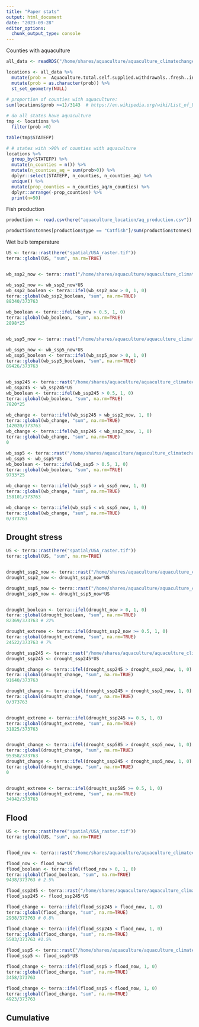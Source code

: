 ```yaml
---
title: "Paper stats"
output: html_document
date: "2023-09-28"
editor_options: 
  chunk_output_type: console
---
```

Counties with aquaculture

```r

all_data <- readRDS("/home/shares/aquaculture/aquaculture_climatechange_usa/prep_data/freshwater/mapping_aquaculture/all_data.rds")

locations <- all_data %>%
  mutate(prob =  Aquaculture.total.self.supplied.withdrawals..fresh..in.Mgal.d + Value + annual_avg_estabs_count) %>%
  mutate(prob = as.character(prob)) %>%
  st_set_geometry(NULL)
 
# proportion of counties with aquaculture:
sum(locations$prob >=1)/3143  # https://en.wikipedia.org/wiki/List_of_United_States_counties_and_county_equivalents#:~:text=In%20all%2C%20the%2050%20states,United%20States%20as%20county%20equivalents.

# do all states have aquaculture
tmp <- locations %>%
  filter(prob >0)

table(tmp$STATEFP)

# # states with >90% of counties with aquaculture
locations %>%
  group_by(STATEFP) %>%
  mutate(n_counties = n()) %>%
  mutate(n_counties_aq = sum(prob>0)) %>%
  dplyr::select(STATEFP, n_counties, n_counties_aq) %>%
  unique() %>%
  mutate(prop_counties = n_counties_aq/n_counties) %>%
  dplyr::arrange(-prop_counties) %>%
  print(n=50)


```


Fish production
```r
production <- read.csv(here("aquaculture_location/aq_production.csv"))

production$tonnes[production$type == "Catfish"]/sum(production$tonnes)

```

Wet bulb temperature
```r
US <- terra::rast(here("spatial/USA_raster.tif"))
terra::global(US, "sum", na.rm=TRUE)


wb_ssp2_now <- terra::rast("/home/shares/aquaculture/aquaculture_climatechange_usa/prep_data/freshwater/wet_bulb/temp_wb_year_rescaled_rescaled_crs/wb_ssp245_2001-2020.tif")

wb_ssp2_now <- wb_ssp2_now*US
wb_ssp2_boolean <- terra::ifel(wb_ssp2_now > 0, 1, 0)
terra::global(wb_ssp2_boolean, "sum", na.rm=TRUE)
88340/373763

wb_boolean <- terra::ifel(wb_now > 0.5, 1, 0)
terra::global(wb_boolean, "sum", na.rm=TRUE)
2898*25


wb_ssp5_now <- terra::rast("/home/shares/aquaculture/aquaculture_climatechange_usa/prep_data/freshwater/wet_bulb/temp_wb_year_rescaled_rescaled_crs/wb_ssp585_2001-2020.tif")

wb_ssp5_now <- wb_ssp5_now*US
wb_ssp5_boolean <- terra::ifel(wb_ssp5_now > 0, 1, 0)
terra::global(wb_ssp5_boolean, "sum", na.rm=TRUE)
89426/373763


wb_ssp245 <- terra::rast("/home/shares/aquaculture/aquaculture_climatechange_usa/prep_data/freshwater/wet_bulb/temp_wb_year_rescaled_rescaled_crs/wb_ssp245_2041-2060.tif")
wb_ssp245 <- wb_ssp245*US
wb_boolean <- terra::ifel(wb_ssp245 > 0.5, 1, 0)
terra::global(wb_boolean, "sum", na.rm=TRUE)
7820*25

wb_change <- terra::ifel(wb_ssp245 > wb_ssp2_now, 1, 0)
terra::global(wb_change, "sum", na.rm=TRUE)
142020/373763
wb_change <- terra::ifel(wb_ssp245 < wb_ssp2_now, 1, 0)
terra::global(wb_change, "sum", na.rm=TRUE)
0

wb_ssp5 <- terra::rast("/home/shares/aquaculture/aquaculture_climatechange_usa/prep_data/freshwater/wet_bulb/temp_wb_year_rescaled_rescaled_crs/wb_ssp585_2041-2060.tif")
wb_ssp5 <- wb_ssp5*US
wb_boolean <- terra::ifel(wb_ssp5 > 0.5, 1, 0)
terra::global(wb_boolean, "sum", na.rm=TRUE)
9733*25

wb_change <- terra::ifel(wb_ssp5 > wb_ssp5_now, 1, 0)
terra::global(wb_change, "sum", na.rm=TRUE)
158101/373763

wb_change <- terra::ifel(wb_ssp5 < wb_ssp5_now, 1, 0)
terra::global(wb_change, "sum", na.rm=TRUE)
0/373763


```


## Drought stress
```r

US <- terra::rast(here("spatial/USA_raster.tif"))
terra::global(US, "sum", na.rm=TRUE)


drought_ssp2_now <- terra::rast("/home/shares/aquaculture/aquaculture_climatechange_usa/prep_data/freshwater/drought/cmd_year_rescaled_crs/CMD_ssp245_2001-2020.tif")
drought_ssp2_now <- drought_ssp2_now*US

drought_ssp5_now <- terra::rast("/home/shares/aquaculture/aquaculture_climatechange_usa/prep_data/freshwater/drought/cmd_year_rescaled_crs/CMD_ssp585_2001-2020.tif")
drought_ssp5_now <- drought_ssp5_now*US


drought_boolean <- terra::ifel(drought_now > 0, 1, 0)
terra::global(drought_boolean, "sum", na.rm=TRUE)
82369/373763 # 22%

drought_extreme <- terra::ifel(drought_ssp2_now >= 0.5, 1, 0)
terra::global(drought_extreme, "sum", na.rm=TRUE)
24522/373763 # 7%

drought_ssp245 <- terra::rast("/home/shares/aquaculture/aquaculture_climatechange_usa/prep_data/freshwater/drought/cmd_year_rescaled_crs/CMD_ssp245_2041-2060.tif")
drought_ssp245 <- drought_ssp245*US

drought_change <- terra::ifel(drought_ssp245 > drought_ssp2_now, 1, 0)
terra::global(drought_change, "sum", na.rm=TRUE)
91640/373763

drought_change <- terra::ifel(drought_ssp245 < drought_ssp2_now, 1, 0)
terra::global(drought_change, "sum", na.rm=TRUE)
0/373763


drought_extreme <- terra::ifel(drought_ssp245 >= 0.5, 1, 0)
terra::global(drought_extreme, "sum", na.rm=TRUE)
31825/373763


drought_change <- terra::ifel(drought_ssp585 > drought_ssp5_now, 1, 0)
terra::global(drought_change, "sum", na.rm=TRUE)
95358/373763
drought_change <- terra::ifel(drought_ssp245 < drought_ssp5_now, 1, 0)
terra::global(drought_change, "sum", na.rm=TRUE)
0


drought_extreme <- terra::ifel(drought_ssp585 >= 0.5, 1, 0)
terra::global(drought_extreme, "sum", na.rm=TRUE)
34942/373763

```


## Flood
```r


US <- terra::rast(here("spatial/USA_raster.tif"))
terra::global(US, "sum", na.rm=TRUE)


flood_now <- terra::rast("/home/shares/aquaculture/aquaculture_climatechange_usa/prep_data/freshwater/flood/pressure/river_coast_historical_rescaled.tif")

flood_now <- flood_now*US
flood_boolean <- terra::ifel(flood_now > 0, 1, 0)
terra::global(flood_boolean, "sum", na.rm=TRUE)
9438/373763 # 2.5%

flood_ssp245 <- terra::rast("/home/shares/aquaculture/aquaculture_climatechange_usa/prep_data/freshwater/flood/pressure/river_coast_rcp4p5_2030_rescaled.tif")
flood_ssp245 <- flood_ssp245*US

flood_change <- terra::ifel(flood_ssp245 > flood_now, 1, 0)
terra::global(flood_change, "sum", na.rm=TRUE)
2938/373763 # 0.8%

flood_change <- terra::ifel(flood_ssp245 < flood_now, 1, 0)
terra::global(flood_change, "sum", na.rm=TRUE)
5503/373763 #1.5%

flood_ssp5 <- terra::rast("/home/shares/aquaculture/aquaculture_climatechange_usa/prep_data/freshwater/flood/pressure/river_coast_rcp8p5_2030_rescaled.tif")
flood_ssp5 <- flood_ssp5*US

flood_change <- terra::ifel(flood_ssp5 > flood_now, 1, 0)
terra::global(flood_change, "sum", na.rm=TRUE)
3458/373763

flood_change <- terra::ifel(flood_ssp5 < flood_now, 1, 0)
terra::global(flood_change, "sum", na.rm=TRUE)
4923/373763


```

## Cumulative
```r


```
